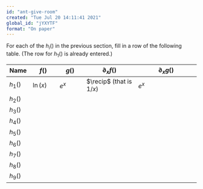 ```yaml
---
id: "ant-give-room"
created: "Tue Jul 20 14:11:41 2021"
global_id: "jYXYTF"
format: "On paper"
---
```


For each of the $h_i()$ in the previous section, fill in a row of the following table. (The row for $h_1()$ is already entered.)

Name    | $f()$    | $g()$    | $\partial_x f()$  | $\partial_x g()$ 
--------|----------|----------|-------------------|-----------------------
$h_1()$ | $\ln(x)$ | $e^x$ | $\recip$ (that is $1/x$) | $e^x$           
$h_2()$ |          |          |                   |           
$h_3()$ |          |          |                   |           
$h_4()$ |          |          |                   |           
$h_5()$ |          |          |                   |           
$h_6()$ |          |          |                   |           
$h_7()$ |          |          |                   |           
$h_8()$ |          |          |                   |           
$h_9()$ |          |          |                   |           


